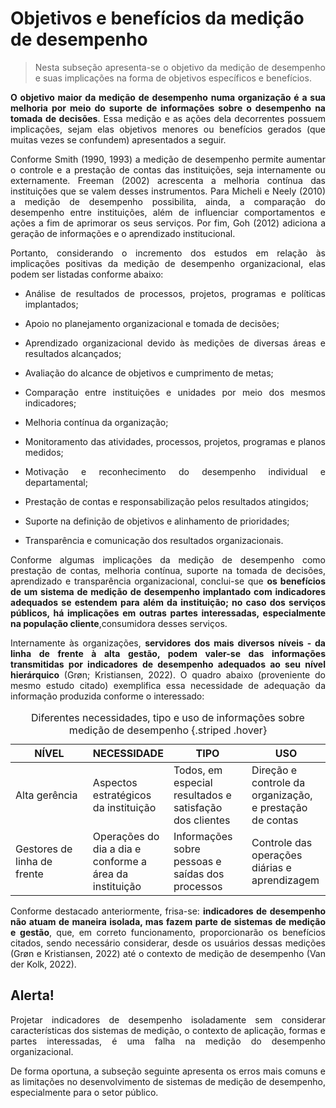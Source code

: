 # Objetivos e benefícios da medição de desempenho
::: {style="text-align: justify;"}
>Nesta subseção apresenta-se o objetivo da medição de desempenho e suas implicações na forma de objetivos específicos e benefícios.

**O objetivo maior da medição de desempenho numa organização é a sua melhoria por meio do suporte de informações sobre o desempenho na tomada de decisões**. Essa medição e as ações dela decorrentes possuem implicações, sejam elas objetivos menores ou benefícios gerados (que muitas vezes se confundem) apresentados a seguir.

Conforme Smith (1990, 1993) a medição de desempenho permite aumentar o controle e a prestação de contas das instituições, seja internamente ou externamente. Freeman (2002) acrescenta a melhoria contínua das instituições que se valem desses instrumentos. Para Micheli e Neely (2010) a medição de desempenho possibilita, ainda, a comparação do desempenho entre instituições, além de influenciar comportamentos e ações a fim de aprimorar os seus serviços. Por fim, Goh (2012) adiciona a geração de informações e o aprendizado institucional.

Portanto, considerando o incremento dos estudos em relação às implicações positivas da medição de desempenho organizacional, elas podem ser listadas conforme abaixo:

-   Análise de resultados de processos, projetos, programas e políticas implantados;

-   Apoio no planejamento organizacional e tomada de decisões;

-   Aprendizado organizacional devido às medições de diversas áreas e resultados alcançados;

-   Avaliação do alcance de objetivos e cumprimento de metas;

-   Comparação entre instituições e unidades por meio dos mesmos indicadores;

-   Melhoria contínua da organização;

-   Monitoramento das atividades, processos, projetos, programas e planos medidos;

-   Motivação e reconhecimento do desempenho individual e departamental;

-   Prestação de contas e responsabilização pelos resultados atingidos;

-   Suporte na definição de objetivos e alinhamento de prioridades;

-   Transparência e comunicação dos resultados organizacionais.

Conforme algumas implicações da medição de desempenho como prestação de contas*,* melhoria contínua, suporte na tomada de decisões, aprendizado e transparência organizacional, conclui-se que **os benefícios de um sistema de medição de desempenho implantado com indicadores adequados se estendem para além da instituição; no caso dos serviços públicos, há implicações em outras partes interessadas, especialmente na população cliente**,consumidora desses serviços.

Internamente às organizações, **servidores dos mais diversos níveis - da linha de frente à alta gestão, podem valer-se das informações transmitidas por indicadores de desempenho adequados ao seu nível hierárquico** (Grøn; Kristiansen, 2022). O quadro abaixo (proveniente do mesmo estudo citado) exemplifica essa necessidade de adequação da informação produzida conforme o interessado:

| **NÍVEL**                   | **NECESSIDADE**                                         | **TIPO**                                                | **USO**                                                  |
|------------------|------------------|------------------|------------------|
| Alta gerência               | Aspectos estratégicos da instituição                    | Todos, em especial resultados e satisfação dos clientes | Direção e controle da organização, e prestação de contas |
| Gestores de linha de frente | Operações do dia a dia e conforme a área da instituição | Informações sobre pessoas e saídas dos processos        | Controle das operações diárias e aprendizagem            |
: Diferentes necessidades, tipo e uso de informações sobre medição de desempenho {.striped .hover}

Conforme destacado anteriormente, frisa-se: **indicadores de desempenho não atuam de maneira isolada, mas fazem parte de sistemas de medição e gestão**, que, em correto funcionamento, proporcionarão os benefícios citados, sendo necessário considerar, desde os usuários dessas medições (Grøn e Kristiansen, 2022) até o contexto de medição de desempenho (Van der Kolk, 2022).

::: callout-warning
## Alerta!

Projetar indicadores de desempenho isoladamente sem considerar características dos sistemas de medição, o contexto de aplicação, formas e partes interessadas, é uma falha na medição do desempenho organizacional.
:::

De forma oportuna, a subseção seguinte apresenta os erros mais comuns e as limitações no desenvolvimento de sistemas de medição de desempenho, especialmente para o setor público.
:::